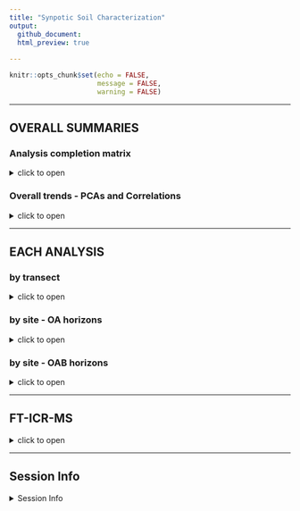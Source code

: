 ```yaml
---
title: "Synpotic Soil Characterization"
output: 
  github_document:
  html_preview: true
  
---
```


```r
knitr::opts_chunk$set(echo = FALSE,
                      message = FALSE,
                      warning = FALSE)
```

---

## OVERALL SUMMARIES


### Analysis completion matrix

<details>
  <summary>click to open</summary>


Number of reps available per analysis. Most were 8-9 reps, but some (e.g. WLE B-horizons) had fewer reps.

```r
tar_read(analysis_completion_matrix) %>% knitr::kable()
```

</details>


### Overall trends - PCAs and Correlations

<details>
  <summary>click to open</summary>


**PCAs**

```r
tar_read(gg_pca_all)$gg_pca_overall
```

```r
tar_read(gg_pca_all)$gg_pca_regions
```


**CORRELATIONS**

```r
tar_read(gg_correlations)$corr_all
```

```r
tar_read(gg_correlations)$corr_regions
```

</details>


---

## EACH ANALYSIS

### by transect

<details>
  <summary>click to open</summary>
  
```r
tar_read(gg_by_transect)
```

</details>


### by site - OA horizons

<details>
  <summary>click to open</summary>

```r
tar_read(gg_by_site_oa)
```

</details>


### by site - OAB horizons

<details>
  <summary>click to open</summary>
  
  
```r
tar_read(gg_by_site_oab)
```

</details>

---


## FT-ICR-MS


<details>
  <summary>click to open</summary>
  
  
```r
tar_read(gg_icr_vankrevelen)$vk_domains
```

```r
tar_read(gg_icr_vankrevelen)$vk_wle
tar_read(gg_icr_vankrevelen)$vk_cb

```


```r
tar_read(gg_icr_unique)
```

```r
tar_read(gg_icr_pca)$biplot_all
```


```r
tar_read(gg_icr_pca)$biplot_regions
```


</details>



---

## Session Info 

<details>
  <summary> Session Info </summary>

Date run: `r Sys.Date()`

```r
sessionInfo()
```

</details>